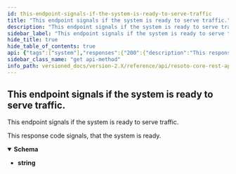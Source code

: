 ```yaml
---
id: this-endpoint-signals-if-the-system-is-ready-to-serve-traffic
title: "This endpoint signals if the system is ready to serve traffic."
description: "This endpoint signals if the system is ready to serve traffic."
sidebar_label: "This endpoint signals if the system is ready to serve traffic."
hide_title: true
hide_table_of_contents: true
api: {"tags":["system"],"responses":{"200":{"description":"This response code signals, that the system is ready.","content":{"text/plain":{"schema":{"type":"string","example":"200: OK"}}}}},"description":"This endpoint signals if the system is ready to serve traffic.","method":"get","path":"/system/ready","servers":[{"url":"https://{host}:{port}","variables":{"host":{"default":"localhost"},"port":{"default":"8900"}}}],"info":{"title":"Resoto Core REST API","version":"V1"},"postman":{"name":"This endpoint signals if the system is ready to serve traffic.","description":{"type":"text/plain"},"url":{"path":["system","ready"],"host":["{{baseUrl}}"],"query":[],"variable":[]},"header":[{"key":"Accept","value":"text/plain"}],"method":"GET"}}
sidebar_class_name: "get api-method"
info_path: versioned_docs/version-2.X/reference/api/resoto-core-rest-api
---
```



## This endpoint signals if the system is ready to serve traffic.

This endpoint signals if the system is ready to serve traffic.

<div><ApiTabs><TabItem label={"200"} value={"200"}><div>

This response code signals, that the system is ready.

</div><div><MimeTabs schemaType={"response"}><TabItem label={"text/plain"} value={"text/plain"}><SchemaTabs><TabItem label={"Schema"} value={"Schema"}><details style={{}} data-collapsed={false} open={true}><summary style={{"textAlign":"left"}}><strong>Schema</strong></summary><div style={{"textAlign":"left","marginLeft":"1rem"}}></div><ul style={{"marginLeft":"1rem"}}><li><div><strong>string</strong></div></li></ul></details></TabItem></SchemaTabs></TabItem></MimeTabs></div></TabItem></ApiTabs></div>

